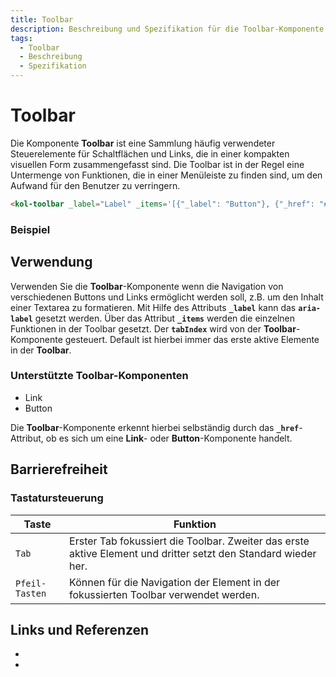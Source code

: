 ```yaml
---
title: Toolbar
description: Beschreibung und Spezifikation für die Toolbar-Komponente.
tags:
  - Toolbar
  - Beschreibung
  - Spezifikation
---
```



# Toolbar

Die Komponente **Toolbar** ist eine Sammlung häufig verwendeter Steuerelemente für Schaltflächen und Links, die in einer kompakten visuellen Form zusammengefasst sind. Die Toolbar ist in der Regel eine Untermenge von Funktionen, die in einer Menüleiste zu finden sind, um den Aufwand für den Benutzer zu verringern.

```html
<kol-toolbar _label="Label" _items='[{"_label": "Button"}, {"_href": "#", "_label": "Link"}]'> </kol-toolbar>
```

### Beispiel

<kol-toolbar
        _label="Label"
        _items='[{"_label": "Button"}, {"_href": "#", "_label": "Link"}]'>
</kol-toolbar>

## Verwendung

Verwenden Sie die **Toolbar**-Komponente wenn die Navigation von verschiedenen Buttons und Links ermöglicht werden soll, z.B. um den Inhalt einer Textarea zu formatieren.
Mit Hilfe des Attributs **`_label`** kann das **`aria-label`** gesetzt werden.
Über das Attribut **`_items`** werden die einzelnen Funktionen in der Toolbar gesetzt.
Der **`tabIndex`** wird von der **Toolbar**-Komponente gesteuert. Default ist hierbei immer das erste aktive Elemente in der **Toolbar**.

### Unterstützte **Toolbar**-Komponenten

- Link
- Button

Die **Toolbar**-Komponente erkennt hierbei selbständig durch das **`_href`**-Attribut, ob es sich um eine **Link**- oder **Button**-Komponente handelt.

## Barrierefreiheit

### Tastatursteuerung

| Taste          | Funktion                                                                                                       |
| -------------- | -------------------------------------------------------------------------------------------------------------- |
| `Tab`          | Erster Tab fokussiert die Toolbar. Zweiter das erste aktive Element und dritter setzt den Standard wieder her. |
| `Pfeil-Tasten` | Können für die Navigation der Element in der fokussierten Toolbar verwendet werden.                            |

## Links und Referenzen

- <kol-link _href="https://developer.mozilla.org/en-US/docs/Web/Accessibility/ARIA/Roles/toolbar_role" _target="_blank"></kol-link>
- <kol-link _href="https://www.w3.org/WAI/ARIA/apg/patterns/toolbar/" _target="_blank"></kol-link>

<Readme />

<ExampleLink component="toolbar" />
